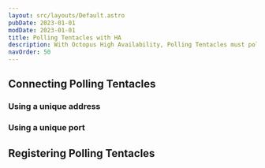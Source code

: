 ```yaml
---
layout: src/layouts/Default.astro
pubDate: 2023-01-01
modDate: 2023-01-01
title: Polling Tentacles with HA
description: With Octopus High Availability, Polling Tentacles must poll all of the Octopus Server nodes in your configuration.
navOrder: 50
---
```


<PollingTentaclesAndHA />

## Connecting Polling Tentacles

<PollingTentaclesAndHAConnecting />

### Using a unique address

<PollingTentaclesConnectionSamePort />

### Using a unique port

<PollingTentaclesConnectionDifferentPort />

## Registering Polling Tentacles

<PollingTentaclesAndHARegistering />